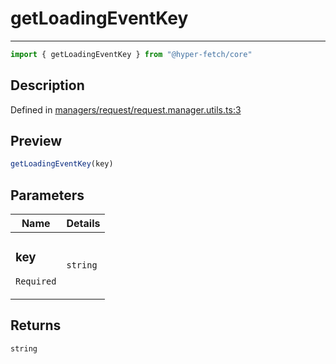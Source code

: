 

# getLoadingEventKey

<div class="api-docs__separator" data-reactroot="">

---

</div><div class="api-docs__import" data-reactroot="">

```ts
import { getLoadingEventKey } from "@hyper-fetch/core"
```

</div><div class="api-docs__section">

## Description

</div><div class="api-docs__description"><span class="api-docs__do-not-parse">



</span></div><p class="api-docs__definition">

Defined in [managers/request/request.manager.utils.ts:3](https://github.com/BetterTyped/hyper-fetch/blob/c44d728f/packages/core/src/managers/request/request.manager.utils.ts#L3)

</p><div class="api-docs__section">

## Preview

</div><div class="api-docs__preview fn">

```ts
getLoadingEventKey(key)
```

</div><div class="api-docs__section">

## Parameters

</div><div class="api-docs__parameters"><table><thead><tr><th>Name</th><th>Details</th></tr></thead><tbody><tr param-data="key"><td class="api-docs__param-name required">

### key 

`Required`

</td><td class="api-docs__param-type">

`string`

</td></tr></tbody></table></div><div class="api-docs__section">

## Returns

</div><div class="api-docs__returns">

```ts
string
```

</div>